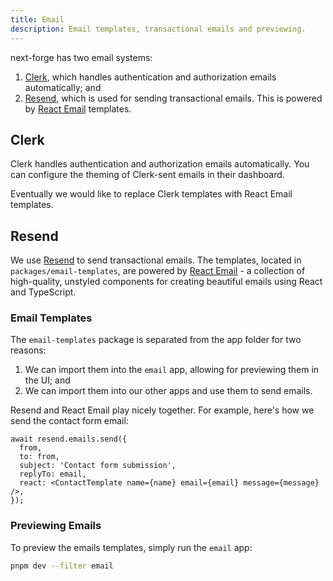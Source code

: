 ```yaml
---
title: Email
description: Email templates, transactional emails and previewing.
---
```


next-forge has two email systems:

1. [Clerk](https://clerk.com/), which handles authentication and authorization emails automatically; and
2. [Resend](https://resend.com/), which is used for sending transactional emails. This is powered by [React Email](https://react.email/) templates.

## Clerk

Clerk handles authentication and authorization emails automatically. You can configure the theming of Clerk-sent emails in their dashboard.

<Note>Eventually we would like to replace Clerk templates with React Email templates.</Note>

## Resend

We use [Resend](https://resend.com/) to send transactional emails. The templates, located in `packages/email-templates`, are powered by [React Email](https://react.email/) - a collection of high-quality, unstyled components for creating beautiful emails using React and TypeScript.

### Email Templates

The `email-templates` package is separated from the app folder for two reasons:

1. We can import them into the `email` app, allowing for previewing them in the UI; and
2. We can import them into our other apps and use them to send emails.

Resend and React Email play nicely together. For example, here's how we send the contact form email:

```tsx apps/web/app/contact/actions/contact.tsx
await resend.emails.send({
  from,
  to: from,
  subject: 'Contact form submission',
  replyTo: email,
  react: <ContactTemplate name={name} email={email} message={message} />,
});
```

### Previewing Emails

To preview the emails templates, simply run the `email` app:

```bash Terminal
pnpm dev --filter email
```
